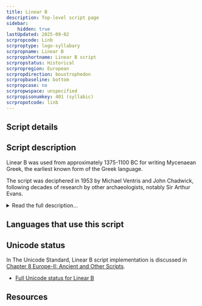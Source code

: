```yaml
---
title: Linear B
description: Top-level script page
sidebar:
    hidden: true
lastUpdated: 2025-09-02
scrpropcode: Linb
scrproptype: logo-syllabary
scrpropname: Linear B
scrpropshortname: Linear B script
scrpropstatus: Historical
scrpropregion: European
scrpropdirection: boustrophedon
scrpropbaseline: bottom
scrpropcase: no
scrpropwspace: unspecified
scrpropisonumkey: 401 (syllabic)
scrpropotcode: linb
---
```



## Script details

<ScriptDetails />

## Script description

Linear B was used from approximately 1375-1100 BC for writing Mycenaean Greek, the earliest known form of the Greek language.

The script was deciphered in 1953 by Michael Ventris and John Chadwick, following decades of research by other archaeologists, notably Sir Arthur  Evans.

<details>
<summary>Read the full description...</summary>Evans had established that Linear B was related to two other local scripts, Linear A, which has not yet been deciphered, and the later Cypriot syllabary.

Linear B consisted of approximately 200 signs, of which 87 are thought to represent phonetic syllables, and the remainder are thought to be logograms, with semantic value. The logograms generally represented items for trade, for example animals, grains or fabrics, and quanitities.

Extant examples of the script suggest that it was used primarily for recording transactions. To this end, five signs also existed for recording a decimal number system. The five signs represented the numbers 1, 10, 100, 1,000 and 10,000, and could be combined to create composite numbers. For example, the number 57 was represented by writing the 10 symbol five times and the 1 symbol seven times.
</details>

## Languages that use this script

<WsList script='Linb' wsMax='5' />

## Unicode status

In The Unicode Standard, Linear B script implementation is discussed in [Chapter 8 Europe-II: Ancient and Other Scripts](http://www.unicode.org/versions/latest/ch08.pdf).

- [Full Unicode status for Linear B](/scrlang/unicode/linb-unicode.md)



## Resources

<ScriptResources detailSummary='seemore' />

